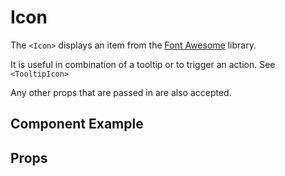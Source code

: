 
# Icon

The `<Icon>` displays an item from the <a href="https://fontawesome.com/v5/search" target="_blank">Font Awesome</a> library.

It is useful in combination of a tooltip or to trigger an action. See `<TooltipIcon>`

Any other props that are passed in are also accepted.

## Component Example
<Story
    id="atoms-icon--default"
/>

## Props
<Props of={Icon} />

